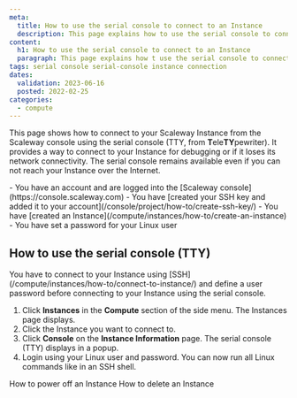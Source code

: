 ```yaml
---
meta:
  title: How to use the serial console to connect to an Instance
  description: This page explains how to use the serial console to connect to an Instance
content:
  h1: How to use the serial console to connect to an Instance
  paragraph: This page explains how t use the serial console to connect to an Instance
tags: serial console serial-console instance connection
dates:
  validation: 2023-06-16
  posted: 2022-02-25
categories:
  - compute
---
```


This page shows how to connect to your Scaleway Instance from the Scaleway console using the serial console (TTY, from **T**ele**TY**pewriter). It provides a way to connect to your Instance for debugging or if it loses its network connectivity. The serial console remains available even if you can not reach your Instance over the Internet.

<Macro id="iam-requirements" />

<Message type="requirement">
  - You have an account and are logged into the [Scaleway console](https://console.scaleway.com)
  - You have [created your SSH key and added it to your account](/console/project/how-to/create-ssh-key/)
  - You have [created an Instance](/compute/instances/how-to/create-an-instance)
  - You have set a password for your Linux user
</Message>

## How to use the serial console (TTY)

<Message type="important">
  You have to connect to your Instance using [SSH](/compute/instances/how-to/connect-to-instance/) and define a user password before connecting to your Instance using the serial console.
</Message>

1. Click **Instances** in the **Compute** section of the side menu. The Instances page displays.
2. Click the Instance you want to connect to.
3. Click **Console** on the **Instance Information** page. The serial console (TTY) displays in a popup.
    <Lightbox src="scaleway-connect-tty.webp" alt="" /> 
4. Login using your Linux user and password. You can now run all Linux commands like in an SSH shell.

<Navigation title="See Also">
  <PreviousButton to="/compute/instances/how-to/power-off-instance/">How to power off an Instance</PreviousButton>
  <NextButton to="/compute/instances/how-to/delete-instance/">How to delete an Instance</NextButton>
</Navigation>